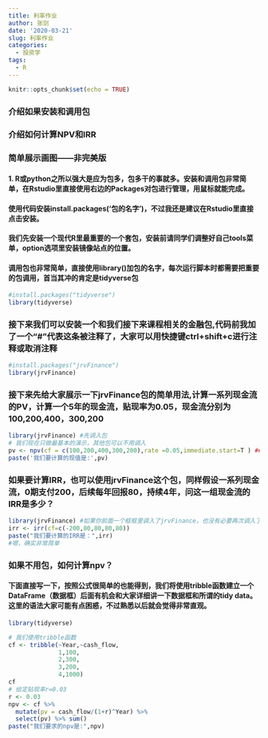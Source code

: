 ```yaml
---
title: 利率作业
author: 张剑
date: '2020-03-21'
slug: 利率作业
categories:
  - 投资学
tags:
  - R
---
```


```r
knitr::opts_chunk$set(echo = TRUE)
```
### 介绍如果安装和调用包
### 介绍如何计算NPV和IRR
### 简单展示画图——非完美版
#### 1. R或python之所以强大是应为包多，包多干的事就多。安装和调用包非常简单，在Rstudio里直接使用右边的Packages对包进行管理，用鼠标就能完成。
#### 使用代码安装install.packages('包的名字')，不过我还是建议在Rstudio里直接点击安装。
#### 我们先安装一个现代R里最重要的一个套包，安装前请同学们调整好自己tools菜单，option选项里安装镜像站点的位置。
#### 调用包也非常简单，直接使用library()加包的名字，每次运行脚本时都需要把重要的包调用，首当其冲的肯定是tidyverse包
```r
#install.packages("tidyverse")
library(tidyverse)
```
### 接下来我们可以安装一个和我们接下来课程相关的金融包,代码前我加了一个“#”代表这条被注释了，大家可以用快捷键ctrl+shift+c进行注释或取消注释
```r
#install.packages("jrvFinance") 
library(jrvFinance)
```

### 接下来先给大家展示一下jrvFinance包的简单用法,计算一系列现金流的PV，计算一个5年的现金流，贴现率为0.05，现金流分别为100,200,400，300,200

```r
library(jrvFinance) #先调入包
# 我们现在只做最基本的演示，其他包可以不用调入
pv <- npv(cf = c(100,200,400,300,200),rate =0.05,immediate.start=T ) ## 注意最后这个参数，上课是讲一下
paste('我们要计算的现值是:',pv)
```
### 如果要计算IRR，也可以使用jrvFinance这个包，同样假设一系列现金流，0期支付200，后续每年回报80，持续4年，问这一组现金流的IRR是多少？

```r
library(jrvFinance) #如果你前面一个框框里调入了jrvFinance，也没有必要再次调入了
irr <- irr(cf=c(-200,80,80,80,80))
paste("我们要计算的IRR是：",irr)
#嗯，确实非常简单
```

### 如果不用包，如何计算npv？
#### 下面直接写一下，按照公式很简单的也能得到，我们将使用tribble函数建立一个DataFrame（数据框）后面有机会和大家详细讲一下数据框和所谓的tidy data。这里的语法大家可能有点困惑，不过熟悉以后就会觉得非常直观。
```r
library(tidyverse)

# 我们使用tribble函数
cf <- tribble(~Year,~cash_flow,
              1,100,
              2,300,
              3,200,
              4,1000)
cf
# 给定贴现率r=0.03
r <- 0.03
npv <- cf %>%
  mutate(pv = cash_flow/(1+r)^Year) %>%
  select(pv) %>% sum()
paste("我们要求的npv是:",npv)
```


